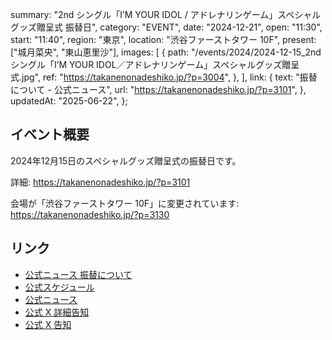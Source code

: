   summary: "2nd シングル「I’M YOUR IDOL / アドレナリンゲーム」スペシャルグッズ贈呈式 振替日",
  category: "EVENT",
  date: "2024-12-21",
  open: "11:30",
  start: "11:40",
  region: "東京",
  location: "渋谷ファーストタワー 10F",
  present: ["城月菜央", "東山恵里沙"],
  images: [
    {
      path: "/events/2024/2024-12-15_2nd シングル「I’M YOUR IDOL／アドレナリンゲーム」スペシャルグッズ贈呈式.jpg",
      ref: "https://takanenonadeshiko.jp/?p=3004",
    },
  ],
  link: {
    text: "振替について - 公式ニュース",
    url: "https://takanenonadeshiko.jp/?p=3101",
  },
  updatedAt: "2025-06-22",
};

## イベント概要

2024年12月15日のスペシャルグッズ贈呈式の振替日です。

詳細: https://takanenonadeshiko.jp/?p=3101

会場が「渋谷ファーストタワー 10F」に変更されています: https://takanenonadeshiko.jp/?p=3130

## リンク

- [公式ニュース 振替について](https://takanenonadeshiko.jp/?p=3101)
- [公式スケジュール](https://takanenonadeshiko.jp/?p=2893)
- [公式ニュース](https://takanenonadeshiko.jp/?p=3004)
- [公式 X 詳細告知](https://x.com/takanenofficial/status/1862421379460866133)
- [公式 X 告知](https://x.com/takanenofficial/status/1857349224863813931)
